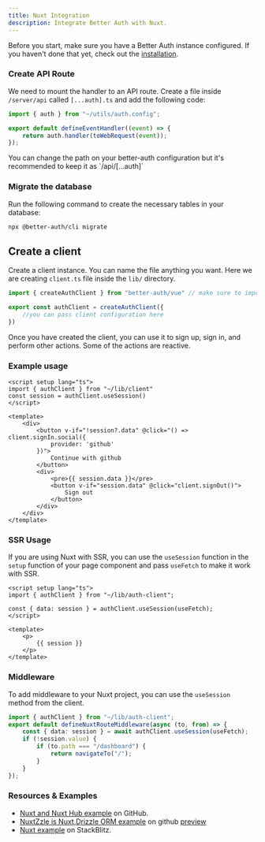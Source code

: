 ```yaml
---
title: Nuxt Integration
description: Integrate Better Auth with Nuxt.
---
```


Before you start, make sure you have a Better Auth instance configured. If you haven't done that yet, check out the [installation](/docs/installation).

### Create API Route

We need to mount the handler to an API route. Create a file inside `/server/api` called `[...auth].ts` and add the following code:

```ts title="server/api/[...auth].ts"
import { auth } from "~/utils/auth.config";

export default defineEventHandler((event) => {
	return auth.handler(toWebRequest(event));
});
```
<Callout type="info">
 You can change the path on your better-auth configuration but it's recommended to keep it as `/api/[...auth]`
</Callout>

### Migrate the database

Run the following command to create the necessary tables in your database:

```bash
npx @better-auth/cli migrate
```

## Create a client

Create a client instance. You can name the file anything you want. Here we are creating `client.ts` file inside the `lib/` directory.

```ts title="auth-client.ts"
import { createAuthClient } from "better-auth/vue" // make sure to import from better-auth/vue

export const authClient = createAuthClient({
    //you can pass client configuration here
})
```

Once you have created the client, you can use it to sign up, sign in, and perform other actions.
Some of the actions are reactive.

### Example usage

```vue title="index.vue"
<script setup lang="ts">
import { authClient } from "~/lib/client"
const session = authClient.useSession()
</script>

<template>
    <div>
        <button v-if="!session?.data" @click="() => client.signIn.social({
            provider: 'github'
        })">
            Continue with github
        </button>
        <div>
            <pre>{{ session.data }}</pre>
            <button v-if="session.data" @click="client.signOut()">
                Sign out
            </button>
        </div>
    </div>
</template>
```

### SSR Usage

If you are using Nuxt with SSR, you can use the `useSession` function in the `setup` function of your page component and pass `useFetch` to make it work with SSR.

```vue title="index.vue"
<script setup lang="ts">
import { authClient } from "~/lib/auth-client";

const { data: session } = authClient.useSession(useFetch);
</script>

<template>
    <p>
        {{ session }}
    </p>
</template>
```


### Middleware

To add middleware to your Nuxt project, you can use the `useSession` method from the client.

```ts title="middleware/auth.global.ts"
import { authClient } from "~/lib/auth-client";
export default defineNuxtRouteMiddleware(async (to, from) => {
	const { data: session } = await authClient.useSession(useFetch); 
	if (!session.value) {
		if (to.path === "/dashboard") {
			return navigateTo("/");
		}
	}
});
```

### Resources & Examples

- [Nuxt and Nuxt Hub example](https://github.com/atinux/nuxthub-better-auth) on GitHub.
- [NuxtZzle is Nuxt,Drizzle ORM example](https://github.com/leamsigc/nuxt-better-auth-drizzle) on github [preview](https://nuxt-better-auth.giessen.dev/)
- [Nuxt example](https://stackblitz.com/github/better-auth/better-auth/tree/main/examples/nuxt-example) on StackBlitz.